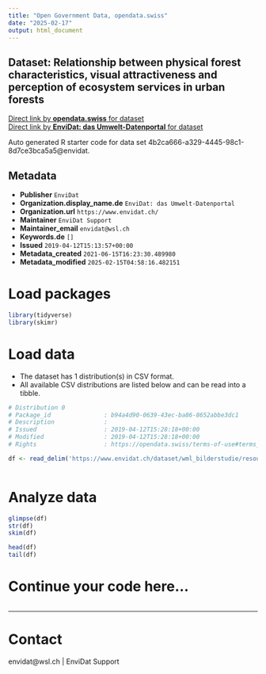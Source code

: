```yaml
---
title: "Open Government Data, opendata.swiss"
date: "2025-02-17"
output: html_document
---
```


## Dataset: Relationship between physical forest characteristics, visual attractiveness and perception of ecosystem services in urban forests



[Direct link by **opendata.swiss** for dataset](https://opendata.swiss/de/dataset/relationship-between-physical-forest-characteristics-visual-attractiveness-and-perception-of-ec)<br>
[Direct link by **EnviDat: das Umwelt-Datenportal** for dataset](https://www.envidat.ch/#/metadata/wml_bilderstudie)

Auto generated R starter code for data set 4b2ca666-a329-4445-98c1-8d7ce3bca5a5@envidat.

## Metadata

- **Publisher** `EnviDat`
- **Organization.display_name.de** `EnviDat: das Umwelt-Datenportal`
- **Organization.url** `https://www.envidat.ch/`
- **Maintainer** `EnviDat Support`
- **Maintainer_email** `envidat@wsl.ch`
- **Keywords.de** `[]`
- **Issued** `2019-04-12T15:13:57+00:00`
- **Metadata_created** `2021-06-15T16:23:30.489980`
- **Metadata_modified** `2025-02-15T04:58:16.482151`


# Load packages

```r

library(tidyverse)
library(skimr)

```

# Load data

-   The dataset has 1 distribution(s) in CSV format.
-   All available CSV distributions are listed below and can be read into a tibble.

```r

# Distribution 0
# Package_id               : b94a4d90-0639-43ec-ba86-8652abbe3dc1
# Description              : 
# Issued                   : 2019-04-12T15:28:18+00:00
# Modified                 : 2019-04-12T15:28:18+00:00
# Rights                   : https://opendata.swiss/terms-of-use#terms_by

df <- read_delim('https://www.envidat.ch/dataset/wml_bilderstudie/resource/ced93b4f-1424-4a54-ad92-753d96133fab')



```

# Analyze data

```r

glimpse(df)
str(df)
skim(df)

head(df)
tail(df)

```

# Continue your code here...

```r

```

------------------------------------------------------------------------

# Contact

envidat@wsl.ch | EnviDat Support
